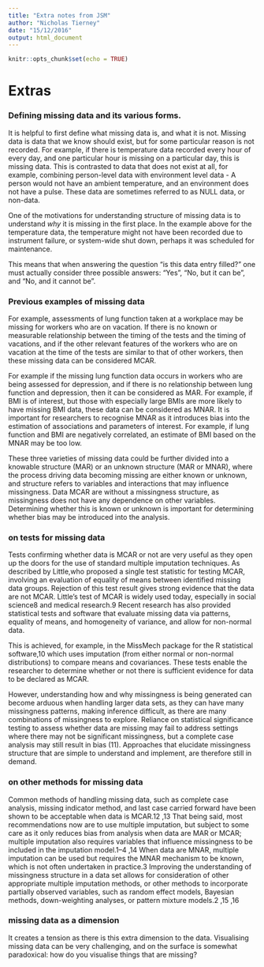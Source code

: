 ```yaml
---
title: "Extra notes from JSM"
author: "Nicholas Tierney"
date: "15/12/2016"
output: html_document
---
```


```r
knitr::opts_chunk$set(echo = TRUE)
```


# Extras

### Defining missing data and its various forms.

It is helpful to first define what missing data is, and what it is not. Missing data is data that we know should exist, but for some particular reason is not recorded. For example, if there is temperature data recorded every hour of every day, and one particular hour is missing on a particular day, this is missing data. This is contrasted to data that does not exist at all, for example, combining person-level data with environment level data - A person would not have an ambient temperature, and an environment does not have a pulse. These data are sometimes referred to as NULL data, or non-data. 

One of the motivations for understanding structure of missing data is to understand *why* it is missing in the first place. In the example above for the temperature data, the temperature might not have been recorded due to instrument failure, or system-wide shut down, perhaps it was scheduled for maintenance. 

This means that when answering the question "is this data entry filled?" one must actually consider three possible answers: "Yes", "No, but it can be", and "No, and it cannot be".

### Previous examples of missing data
For example, assessments of lung function taken at a workplace may be missing for workers who are on vacation. If there is no known or measurable relationship between the timing of the tests and the timing of vacations, and if the other relevant features of the workers who are on vacation at the time of the tests are similar to that of other workers, then these missing data can be considered MCAR. 

 For example if the missing lung function data occurs in workers who are being assessed for depression, and if there is no relationship between lung function and depression, then it can be considered as MAR.  For example, if BMI is of interest, but those with especially large BMIs are more likely to have missing BMI data, these data can be considered as MNAR. It is important for researchers to recognise MNAR as it introduces bias into the estimation of associations and parameters of interest. For example, if lung function and BMI are negatively correlated, an estimate of BMI based on the MNAR may be too low.

These three varieties of missing data could be further divided into a knowable structure (MAR) or an unknown structure (MAR or MNAR), where the process driving data becoming missing are either known or unknown, and structure refers to variables and interactions that may influence missingness. Data MCAR are without a missingness structure, as missingness does not have any dependence on other variables. Determining whether this is known or unknown is important for determining whether bias may be introduced into the analysis.

### on tests for missing data

Tests confirming whether data is MCAR or not are very useful as they open up the doors for the use of standard multiple imputation techniques.  As described by Little,who proposed a single test statistic for testing MCAR, involving an evaluation of equality of means between identified missing data groups. Rejection of this test result gives strong evidence that the data are not MCAR. Little's test of MCAR is widely used today, especially in social science8 and medical research.9 Recent research has also provided statistical tests and software that evaluate missing data via patterns, equality of means, and homogeneity of variance, and allow for non-normal data. 

This is achieved, for example, in the MissMech package for the R statistical software,10 which uses imputation (from either normal or non-normal distributions) to compare means and covariances. These tests enable the researcher to determine whether or not there is sufficient evidence for data to be declared as MCAR.  

However, understanding how and why missingness is being generated can become arduous when handling larger data sets, as they can have many missingness patterns, making inference difficult, as there are many combinations of missingness to explore. Reliance on statistical significance testing to assess whether data are missing may fail to address settings where there may not be significant missingness, but a complete case analysis may still result in bias (11). Approaches that elucidate missingness structure that are simple to understand and implement, are therefore still in demand.

### on other methods for missing data

Common methods of handling missing data, such as complete case analysis, missing indicator method, and last case carried forward have been shown to be acceptable when data is MCAR.12 ,13 That being said, most recommendations now are to use multiple imputation, but subject to some care as it only reduces bias from analysis when data are MAR or MCAR; multiple imputation also requires variables that influence missingness to be included in the imputation model.1–4 ,14 When data are MNAR, multiple imputation can be used but requires the MNAR mechanism to be known, which is not often undertaken in practice.3 Improving the understanding of missingness structure in a data set allows for consideration of other appropriate multiple imputation methods, or other methods to incorporate partially observed variables, such as random effect models, Bayesian methods, down-weighting analyses, or pattern mixture models.2 ,15 ,16

### missing data as a dimension

It creates a tension as there is this extra dimension to the data. 
Visualising missing data can be very challenging, and on the surface is somewhat paradoxical: how do you visualise things that are missing? 